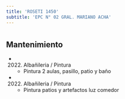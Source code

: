 ```yaml
---
title: 'ROSETI 1450'
subtitle: 'EPC N° 02 GRAL. MARIANO ACHA'
---
```


#


## Mantenimiento

*  (2022) Albañileria / Pintura 
    + Pintura 2 aulas, pasillo, patio y baño

*  (2022) Albañileria / Pintura 
    + Pintura patios y artefactos luz comedor



